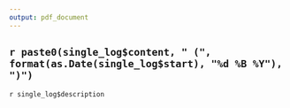```yaml
---
output: pdf_document
---
```

## `r paste0(single_log$content, " (", format(as.Date(single_log$start), "%d %B %Y"), ")")`
`r single_log$description`
\clearpage
